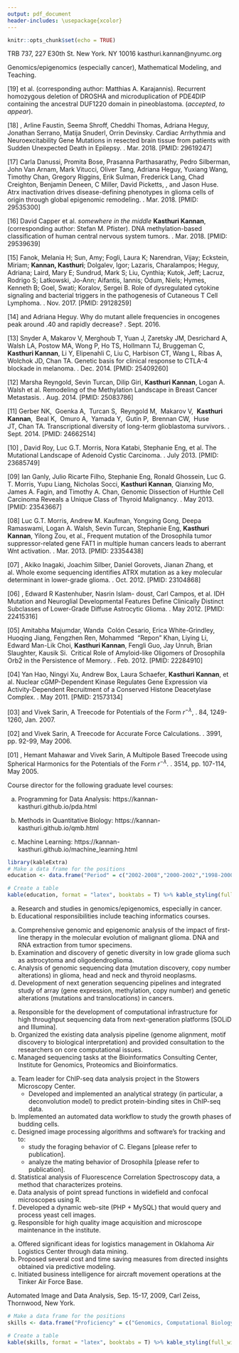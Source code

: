 ```yaml
---
output: pdf_document
header-includes: \usepackage{xcolor}
---
```



```r
knitr::opts_chunk$set(echo = TRUE)
```

\begin{center}
\textbf{Kasthuri Kannan} \linebreak
Assistant Professor, New York University \linebreak
https://kannan-kasthuri.github.io/
\end{center}
TRB 737, 227 E30th St. New York. NY 10016 \hfill kasthuri.kannan@nyumc.org

\vspace{2mm}

\hrule

\textbf{\textcolor{purple}{Professional Interests}}

Genomics/epigenomics (especially cancer), Mathematical Modeling, and Teaching. 

\vspace{2mm}

\hrule

\textbf{\textcolor{purple}{Successful Collaborations (representative)}}

\begin{flushleft}

1. Jason Huse, MD, PhD, Associate Professor \& Director, MD Anderson Cancer Center. \linebreak
\hangindent=0.4cm Atrx inactivation drives disease-defining phenotypes in glioma cells of origin through global epigenomic remodeling. \textit{Nature Communications}. Mar. 2018.

2. Matthias Karajannis, MD, MS, Chief, Pediatric Neuro-Oncology, MSKCC. \linebreak
Recurrent homozygous deletion of DROSHA and microduplication of PDE4DIP containing the ancestral DUF1220 domain in pineoblastoma. \textit{Nature Communications} (accepted, to appear).

3. Matija Snuderl, MD, Director, Molecular Pathology, NYU. \linebreak
DNA methylation-based classification of human central nervous system tumors. \textit{Nature}. Mar. 2018.

4. Orrin Devinsky, MD, Director, Comprehensive Epilepsy Center, NYU. \linebreak
Cardiac Arrhythmia and Neuroexcitability Gene Mutations in resected brain tissue from patients with Sudden Unexpected Death in Epilepsy. \textit{Nature Genomic Medicine}. Mar. 2018.

5. Adriana Heguy, PhD, Assistant Dean, Division of Advanced Research Technologies, NYU. \linebreak
Why do mutant allele frequencies in oncogenes peak around .40 and rapidly decrease? \textit{Letters in Biomathematics}. Sept. 2016. 

\end{flushleft}

\vspace{2mm}

\hrule

\textbf{\textcolor{purple}{Emerging Collaborations}}

\begin{flushleft}

1. Dean Felsher, MD, PhD, Professor \& Director, Stanford University. \linebreak
\hangindent=0.4cm MYC liver cancer project.

2. Rama Natarajan, PhD, Professor and Chair, Dept. of Diabetes Complications, City of Hope. LA. \linebreak
Epigenomics of diabetes.

3. Institutions in India. \linebreak
Indian Institute of Science, Manipal Academy of Higher Education, Cancer Research and Relief Trust.

\end{flushleft}

\vspace{2mm}

\hrule

\textbf{\textcolor{purple}{Invited Talks}}

\begin{flushleft}

1. CancerCon 2018. Chennai, India. Feb. 01-03, 2018

2. Manipal Academy of Higher Education, Manipal, India. Feb. 06, 2018

3. Institute of Mathematical Sciences, Chennai. India. Feb. 8, 2018, with honorarium

4. MedGenome symposium. Foster City, CA. Mar. 20, 2018

5. \textit{Beer with a Scientist Sundays}, New York, NY. Apr. 01, 2018

6. MD Anderson Cancer Center, Houston, TX. Apr. 19, 2018

7. Sanford Burnham Prebys Medical Discovery Institute, San Diego, CA. TBD

\end{flushleft}

\vspace{2mm}

\hrule

\textbf{\textcolor{purple}{Publications \textcolor{blue}{(blue - equal contribution/senior/first author)}}}

[19] \textbf{\textcolor{blue} {Matija Snuderl, Kasthuri Kannan}} et al. (corresponding author: Matthias A. Karajannis). Recurrent homozygous deletion of DROSHA and microduplication of PDE4DIP containing the ancestral DUF1220 domain in pineoblastoma. \textbf{\textit{\textcolor{violet}{Nature Communications}}} (_accepted_, _to appear_).

[18] \textbf{\textcolor{blue} {Daniel Friedman, Kasthuri Kannan}}, Arline Faustin, Seema Shroff, Cheddhi Thomas,  Adriana Heguy, Jonathan Serrano, Matija Snuderl, Orrin Devinsky. Cardiac Arrhythmia and Neuroexcitability Gene Mutations in resected brain tissue from patients with Sudden Unexpected Death in Epilepsy. \textbf{\textit{\textcolor{violet}{Nature Genomic Medicine}}}. Mar. 2018. [PMID: 29619247]

[17] Carla Danussi, Promita Bose, Prasanna Parthasarathy, Pedro Silberman, John Van Arnam, Mark Vitucci, Oliver Tang, Adriana Heguy, Yuxiang Wang, Timothy Chan, Gregory Riggins, Erik Sulman, Frederick Lang, Chad Creighton, Benjamin Deneen, C Miller, David Picketts, \textbf{\textcolor{blue} {Kasthuri Kannan}}, and Jason Huse. Atrx inactivation drives disease-defining phenotypes in glioma cells of origin through global epigenomic remodeling. \textbf{\textit{\textcolor{violet}{Nature Communications}}}. Mar. 2018. [PMID: 29535300]

[16]	David Capper et al. _somewhere in the middle_ **Kasthuri Kannan**, (corresponding author: Stefan M. Pfister). DNA methylation-based classification of human central nervous system tumors. \textbf{\textit{\textcolor{violet}{Nature}}}. Mar. 2018. [PMID: 29539639]

[15] Fanok, Melania H; Sun, Amy; Fogli, Laura K; Narendran, Vijay; Eckstein, Miriam; **Kannan, Kasthuri**; Dolgalev, Igor; Lazaris, Charalampos; Heguy, Adriana; Laird, Mary E; Sundrud, Mark S; Liu, Cynthia; Kutok, Jeff; Lacruz, Rodrigo S; Latkowski, Jo-Ann; Aifantis, Iannis; Odum, Niels; Hymes, Kenneth B; Goel, Swati; Koralov, Sergei B. Role of dysregulated cytokine signaling and bacterial triggers in the pathogenesis of Cutaneous T Cell Lymphoma. \textbf{\textit{\textcolor{violet}{Journal of Investigative Dermatology}}}. Nov. 2017. [PMID: 29128259]

[14]	\textbf{\textcolor{blue} {Kasthuri Kannan}} and Adriana Heguy. Why do mutant allele frequencies in oncogenes peak around .40 and rapidly decrease? \textbf{\textit{\textcolor{violet}{Letters In Biomathematics}}}. Sept. 2016. 

[13]	Snyder A, Makarov V, Merghoub T, Yuan J, Zaretsky JM, Desrichard A, Walsh LA, Postow MA, Wong P, Ho TS, Hollmann TJ, Bruggeman C, **Kasthuri Kannan**, Li Y, Elipenahli C, Liu C, Harbison CT, Wang L, Ribas A, Wolchok JD, Chan TA. Genetic basis for clinical response to CTLA-4 blockade in melanoma. \textbf{\textit{\textcolor{violet}{N Engl. J Med}}}. Dec. 2014. [PMID: 25409260]

[12]	Marsha Reyngold, Sevin Turcan, Dilip Giri, **Kasthuri Kannan**, Logan A. Walsh et al. Remodeling of the Methylation Landscape in Breast Cancer Metastasis. \textbf{\textit{\textcolor{violet}{PLoS One}}}. Aug. 2014. [PMID: 25083786]

[11]	Gerber NK,  Goenka A,  Turcan S,  Reyngold M,  Makarov V,  **Kasthuri Kannan**,  Beal K,  Omuro A,  Yamada Y,  Gutin P,  Brennan CW,  Huse JT, Chan TA. Transcriptional diversity of long-term glioblastoma survivors. \textbf{\textit{\textcolor{violet}{Neuro Oncol}}}. Sept. 2014. [PMID: 24662514]

[10]	\textbf{\textcolor{blue} {Allen S. Ho, Kasthuri Kannan}}, David Roy, Luc G.T. Morris, Nora Katabi, Stephanie Eng, et al. The Mutational Landscape of Adenoid Cystic Carcinoma. \textbf{\textit{\textcolor{violet}{Nature Genetics}}}. July 2013. [PMID: 23685749]

[09]	Ian Ganly, Julio Ricarte Filho, Stephanie Eng, Ronald Ghossein, Luc G. T. Morris, Yupu Liang, Nicholas Socci, **Kasthuri Kannan**, Qianxing Mo, James A. Fagin, and Timothy A. Chan, Genomic Dissection of Hurthle Cell Carcinoma Reveals a Unique Class of Thyroid Malignancy. \textbf{\textit{\textcolor{violet}{The Journal of Clinical Endocrinology \& Metabolism}}}. May 2013. [PMID: 23543667]

[08]	Luc G.T. Morris, Andrew M. Kaufman, Yongxing Gong, Deepa Ramaswami, Logan A. Walsh, Sevin Turcan, Stephanie Eng, **Kasthuri Kannan**, Yilong Zou, et al., Frequent mutation of the Drosophila tumor suppressor-related gene FAT1 in multiple human cancers leads to aberrant Wnt activation. \textbf{\textit{\textcolor{violet}{Nature Genetics}}}. Mar. 2013. [PMID: 23354438]

[07] \textbf{\textcolor{blue} {Kasthuri Kannan}}, Akiko Inagaki, Joachim Silber, Daniel Gorovets, Jianan Zhang, et al. Whole exome sequencing identifies ATRX mutation as a key molecular determinant in lower-grade glioma. \textbf{\textit{\textcolor{violet}{Oncotarget}}}. Oct. 2012. [PMID: 23104868]

[06]	\textbf{\textcolor{blue} {Daniel Gorovets, Kasthuri Kannan}}, Edward R Kastenhuber, Nasrin Islam- doust, Carl Campos, et al. IDH Mutation and Neuroglial Developmental Features Define Clinically Distinct Subclasses of Lower-Grade Diffuse Astrocytic Glioma. \textbf{\textit{\textcolor{violet}{Clinical Cancer Research}}}. May 2012. [PMID: 22415316]

[05]	Amitabha Majumdar, Wanda  Colón Cesario, Erica White-Grindley, Huoqing Jiang, Fengzhen Ren, Mohammed  “Repon” Khan, Liying Li, Edward Man-Lik Choi, **Kasthuri Kannan**, Fengli Guo, Jay Unruh, Brian Slaughter, Kausik Si.  Critical Role of Amyloid-like Oligomers of Drosophila Orb2 in the Persistence of Memory. \textbf{\textit{\textcolor{violet}{Cell}}}. Feb. 2012. [PMID: 22284910]

[04]	Yan Hao, Ningyi Xu, Andrew Box, Laura Schaefer, **Kasthuri Kannan**, et al. Nuclear cGMP-Dependent Kinase Regulates Gene Expression via Activity-Dependent Recruitment of a Conserved Histone Deacetylase Complex. \textbf{\textit{\textcolor{violet}{PLoS Genetics}}}. May 2011. [PMID: 21573134]

[03] \textbf{\textcolor{blue} {Kasthuri Kannan}} and Vivek Sarin, A Treecode for Potentials of the Form $r^{-\lambda}$, \textbf{\textit{\textcolor{violet}{International Journal of Computer Mathematics}}}. 84, 1249-1260, Jan. 2007.

[02] 	\textbf{\textcolor{blue} {Kasthuri Kannan}} and Vivek Sarin, A Treecode for Accurate Force Calculations. \textbf{\textit{\textcolor{violet}{Lecture Notes in Computer Science}}}. 3991, pp. 92-99, May 2006.

[01]	\textbf{\textcolor{blue} {Kasthuri Kannan}}, Hemant Mahawar and Vivek Sarin, A Multipole Based Treecode using Spherical Harmonics for the Potentials of the Form $r^{-\lambda}$. \textbf{\textit{\textcolor{violet}{Lecture Notes in Computer Science}}}. 3514, pp. 107-114, May 2005.

\vspace{2mm}

\hrule

\textbf{\textcolor{purple}{Teaching \& Education}}

Course director for the following graduate level courses:

a) Programming for Data Analysis: https://kannan-kasthuri.github.io/pda.html

b) Methods in Quantitative Biology: https://kannan-kasthuri.github.io/qmb.html

c) Machine Learning: https://kannan-kasthuri.github.io/machine_learning.html

```r
library(kableExtra)
# Make a data frame for the positions
education <- data.frame("Period" = c("2002-2008","2000-2002","1998-2000","1995-1998"), "Degree" = c("PhD Computer Science","MS Mathematics","MSc Mathematics","BSc Mathematics"), "Institution" = c("Texas A&M University, College Station","Texas A&M University, College Station","Indian Institute of Technology, Madras","University of Madras, Chennai"))
```

``` r
# Create a table
kable(education, format = "latex", booktabs = T) %>% kable_styling(full_width = T) %>% kable_styling(latex_options = "striped") %>% column_spec(1, width = "2cm")
```

\textbf{\textcolor{purple}{Employment History}}

\begin{flushleft}

\textbf{Assistant Professor (Pathology)} \hfill \textbf{Dec 2013} - \linebreak
Investigator, Genome Technology Center \linebreak
New York University, School of Medicine	

\end{flushleft}

a) Research and studies in genomics/epigenomics, especially in cancer.
b) Educational responsibilities include teaching informatics courses.

\begin{flushleft}

\textbf{Research Associate/Fellow}	\hfill \textbf{Apr 2011 – Nov 2013} \linebreak
Memorial Sloan-Kettering Cancer Center, New York	

\end{flushleft}

a) Comprehensive genomic and epigenomic analysis of the impact of first-line therapy in the molecular evolution of malignant glioma. DNA and RNA extraction from tumor specimens. 
b) Examination and discovery of genetic diversity in low grade glioma such as astrocytoma and oligodendroglioma.
c) Analysis of genomic sequencing data (mutation discovery, copy number alterations) in glioma, head and neck and thyroid neoplasms. 
d) Development of next generation sequencing pipelines and integrated study of array (gene expression, methylation, copy number) and genetic alterations (mutations and translocations) in cancers.

\begin{flushleft}

\textbf{Research Associate} \hfill \textbf{Oct 2010 – Apr 2011} \linebreak
Pennsylvania State University, State College				         	       

\end{flushleft}

a) Responsible for the development of computational infrastructure for high throughput sequencing data from next-generation platforms [SOLiD and Illumina].
b) Organized the existing data analysis pipeline (genome alignment, motif discovery to biological interpretation) and provided consultation to the researchers on core computational issues.
c) Managed sequencing tasks at the Bioinformatics Consulting Center, Institute for Genomics, Proteomics and Bioinformatics.

\begin{flushleft}

\textbf{Research Specialist} \hfill \textbf{Jan 2008 – Sep 2010} \linebreak
Stowers Institute for Medical Research, Kansas City			     		       

\end{flushleft}

a) Team leader for ChIP-seq data analysis project in the Stowers Microscopy Center. 
    + Developed and implemented an analytical strategy (in particular, a deconvolution model) to predict protein-binding sites in ChIP-seq data. 
b) Implemented an automated data workflow to study the growth phases of budding \textit{S. Cerevisiae} cells.
c) Designed image processing algorithms and software’s for tracking \textit{C. Elegans} and \textit{Drosophila} to:
    + study the foraging behavior of C. Elegans [please refer to \textit{PLoS Genet.} publication].
    + analyze the mating behavior of Drosophila [please refer to \textit{Cell} publication].
d) Statistical analysis of Fluorescence Correlation Spectroscopy data, a method that characterizes proteins.
e) Data analysis of point spread functions in widefield and confocal microscopes using R.
f) Developed a dynamic web-site (PHP + MySQL) that would query and process yeast cell images.
g) Responsible for high quality image acquisition and microscope maintenance in the institute.

\begin{flushleft}

\textbf{Research Intern} \hfill \textbf{Jan 2007 – Dec 2007} \linebreak
Knowledge Based Systems, Inc., College Station			                                 

\end{flushleft}

a) Offered significant ideas for logistics management in Oklahoma Air Logistics Center through data mining.
b) Proposed several cost and time saving measures from directed insights obtained via predictive modeling.
c) Initiated business intelligence for aircraft movement operations at the Tinker Air Force Base.

\vspace{2mm}

\hrule

\textbf{\textcolor{purple}{Training \& Skills Summary}}

Automated Image and Data Analysis, Sep. 15-17, 2009, Carl Zeiss, Thornwood, New York.

```r
# Make a data frame for the positions
skills <- data.frame("Proficiency" = c("Genomics, Computational Biology","Algorithms, Programming","Mathematical Modeling, Statistics","Image Processing, Data Science"), "Software" = c("Python, R, Scripts(Perl/Bash), C++, PHP, HTML","Matlab, IDL, OpenOffice, Visual Studio","MySQL, PostgreSQL, MS Access","Unix, Linux variants, Windows (all versions)"))
```

``` r
# Create a table
kable(skills, format = "latex", booktabs = T) %>% kable_styling(full_width = T) %>% kable_styling(latex_options = "striped")  
```

\vspace{2mm}

\textbf{\textcolor{purple}{References will be provided upon request}}